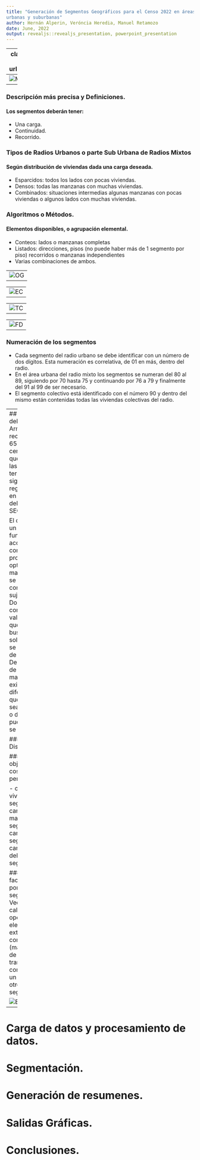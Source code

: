 ```yaml
---
title: "Generación de Segmentos Geográficos para el Censo 2022 en áreas
urbanas y suburbanas"
author: Hernán Alperin, Veróncia Heredia, Manuel Retamozo
date: June, 2022
output: revealjs::revealjs_presentation, powerpoint_presentation
---
```


---
class: center, inverse
background-image: url("plantilla_idera_html/img0.png")

# Introducción al problema.

## ¿Que es la segmentación?

Es la tarea que permite subdividir el radio censal en unidades operativas menores llamadas segmentos.
Para asegurar que todas las viviendas y personas sean censadas, es necesario determinar con anterioridad el área que deberán recorrer los censistas 
y la carga de trabajo que se le asignará a cada uno de ellos.

## Descripcion somera , Generar mapas, recorridos, planillas. 

- 16 millones de domicilios.
- Carga promedio en zona urbana: entre 30 y 36 viviendas (según la provincia)
- Carga promedio en asentamientos: 18 viviendas.
- Carga promedio en zona suburbana: 12 a 15 viviendas.
- De 8 a 12 hs. de trabajo.
- Aprox. 650 mil censistas

## Tipos de Radios

### Urbano

- con población agrupada únicamente, y conformado por manzanas y/o sectores pertenecientes a una localidad.

### Sub Urbano

- agrupada en pequeños poblados o en bordes amanzanados de localidades.

### Limites del segmento

- Todo espacio con o sin viviendas debe estar asignado a algún segmento.
- Identificar claramente Inicio y Fin de cada uno.

### Facilitar el recorrido del censista

#### Evitar
- recorridos discontinuo
- Cruces en diagonal
- En lo posible cruces de avenidas, rutas, vías de ferrocarril o cursos de agua.
- Identificar claramente INICIO y FIN de cada segmento.


---
![M](imagenes/mapa.png)
---

### Descripción más precisa y Definiciones.


#### Los segmentos deberán tener:

- Una carga.
- Continuidad.
- Recorrido.

### Tipos de Radios Urbanos o parte Sub Urbana de Radios Mixtos

#### Según distribución de viviendas dada una carga deseada.

- Esparcidos: todos los lados con pocas viviendas.
- Densos: todas las manzanas con muchas viviendas.
- Combinados: situaciones intermedias algunas manzanas con pocas viviendas o algunos lados con muchas viviendas. 

### Algoritmos o Métodos.

#### Elementos disponibles, o agrupación elemental.

- Conteos: lados o manzanas completas
- Listados: direcciones, pisos (no puede haber más de 1 segmento por piso) recorridos o manzanas independientes
- Varias combinaciones de ambos.

---
![OG](imagenes/optimizacion_global.png)
---

---
![EC](imagenes/extraer.png)
---

---
![TC](imagenes/transferir.png)
---

---
![FD](imagenes/fusionar.png)
---

### Numeración de los segmentos
- Cada segmento del radio urbano se debe identificar con un número de dos dígitos. Esta numeración es correlativa, de 01 en más, dentro del radio.
- En el área urbana del radio mixto los segmentos se numeran del 80 al 89, siguiendo por 70 hasta 75 y continuando por 76 a 79 y finalmente del 91 al 99 de ser necesario.
- El segmento colectivo está identificado con el número 90 y dentro del mismo están contenidas todas las viviendas colectivas del radio.







---
## Descripción del problema.
Armar el recorrido de 650.000 censistas para que visiten todas las viviendas del territorio siguiendo las reglas definidas en el MANUAL del SEGMENTADOR

El  optimo no es un valor, sino una función
Estamos acostumbrados a considerar problemas de optimización, que matemáticamente se formulan como:
Min f(x)
sujeto a: x Є S
Donde S es el conjunto de los valores entre los que podemos buscar la solución, lo que se llama conjunto de Factible, Desde el punto de vista matemático no existe ninguna diferencia entre que el problema sea de maximizar o de minimizar, pues el cambio se puede hacer .

### Optimización Discreta

### Función objetivo con costo que incluye penalidad 

- cantidad de viviendas por segmento
- cantidad de manzanas por segmento
- cantidad de segmentos
- cantidad de lados delimitando segmentos

#### Espacio factible definido por vecindario de segmentación
- Vecinos se calculan con operaciones elementales
1. extraer componente (manzana o lado) de segmento
2. transferir componente de un segmento a otro
3. fusionar 2 segmentos

![ETL](imagenes/ETL.png)
---
# Carga de datos y procesamiento de datos.



# Segmentación.

# Generación de resumenes.

# Salidas Gráficas.

# Conclusiones.

